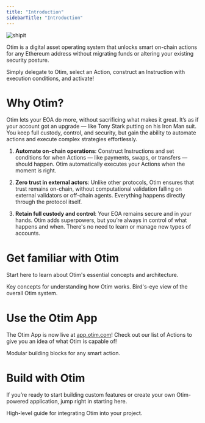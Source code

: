 ```yaml
---
title: "Introduction"
sidebarTitle: "Introduction"
---
```


![shipit](/images/shipit-sneaking-otim-green.png)

Otim is a digital asset operating system that unlocks smart on-chain actions for any Ethereum address without migrating funds or altering your existing security posture.

Simply delegate to Otim, select an Action, construct an Instruction with execution conditions, and activate!

# Why Otim?

Otim lets your EOA do more, without sacrificing what makes it great. It’s as if your account got an upgrade — like Tony Stark putting on his Iron Man suit. You keep full custody, control, and security, but gain the ability to automate actions and execute complex strategies effortlessly.

1. **Automate on-chain operations**: Construct Instructions and set conditions for when Actions — like payments, swaps, or transfers — should happen. Otim automatically executes your Actions when the moment is right.

2. **Zero trust in external actors**: Unlike other protocols, Otim ensures that trust remains on-chain, without computational validation falling on external validators or off-chain agents. Everything happens directly through the protocol itself.

3. **Retain full custody and control**: Your EOA remains secure and in your hands. Otim adds superpowers, but you’re always in control of what happens and when. There's no need to learn or manage new types of accounts.

# Get familiar with Otim

Start here to learn about Otim's essential concepts and architecture.

<CardGroup cols={2}>
  <Card title="Concepts" icon="scroll" href="/docs/concepts">
    Key concepts for understanding how Otim works.
  </Card>

  <Card title="Architecture" icon="compass-drafting" href="/docs/developers/system-architecture">
    Bird's-eye view of the overall Otim system.
  </Card>
</CardGroup>

# Use the Otim App

The Otim App is now live at [app.otim.com](https://app.otim.com)! Check out our list of Actions to give you an idea of what Otim is capable of!

<CardGroup cols={1}>
  <Card title="Current Actions" icon="bolt" href="/docs/developers/system-architecture/protocol/action-contracts/current-actions">
    Modular building blocks for any smart action.
  </Card>
</CardGroup>

# Build with Otim

If you’re ready to start building custom features or create your own Otim-powered application, jump right in starting here.

<CardGroup cols="1">
  <Card title="Custom Actions and Instructions" icon="trowel-bricks" href="/docs/developers/guides/overview">
    High-level guide for integrating Otim into your project.
  </Card>
</CardGroup>